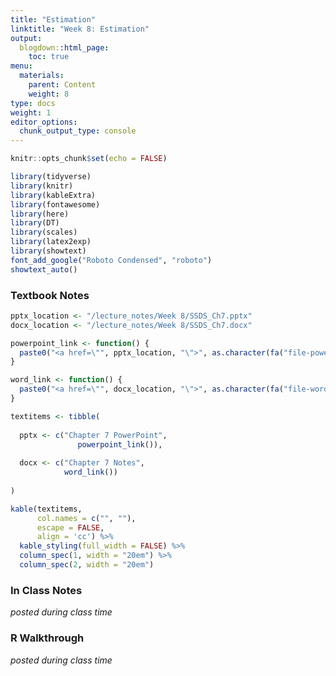 ```yaml
---
title: "Estimation"
linktitle: "Week 8: Estimation"
output:
  blogdown::html_page:
    toc: true
menu:
  materials:
    parent: Content
    weight: 8
type: docs
weight: 1
editor_options: 
  chunk_output_type: console
---
```


<script>
  function resizeIframe(obj) {
    obj.style.height = obj.contentWindow.document.body.scrollHeight + 'px';
  }
</script>

<style>
  .hvr-sweep-to-left {
    display: inline-block;
    vertical-align: middle;
    -webkit-transform: perspective(1px) translateZ(0);
    transform: perspective(1px) translateZ(0);
    box-shadow: 0 0 1px rgba(0, 0, 0, 0);
    position: relative;
    -webkit-transition-property: color;
    transition-property: color;
    -webkit-transition-duration: 0.25s;
    transition-duration: 0.25s;
  }

.hvr-sweep-to-left:before {
  content: "";
  position: absolute;
  z-index: -1;
  top: 0;
  left: 0;
  right: 0;
  bottom: 0;
  background: #761756;
    -webkit-transform: scaleX(0);
  transform: scaleX(0);
  -webkit-transform-origin: 100% 50%;
  transform-origin: 100% 50%;
  -webkit-transition-property: transform;
  transition-property: transform;
  -webkit-transition-duration: 0.3s;
  transition-duration: 0.3s;
  -webkit-transition-timing-function: ease-out;
  transition-timing-function: ease-out;
}

.hvr-sweep-to-left:hover, .hvr-sweep-to-left:focus, .hvr-sweep-to-left:active {
  color: white;
}

.hvr-sweep-to-left:hover:before, .hvr-sweep-to-left:focus:before, .hvr-sweep-to-left:active:before {
  -webkit-transform: scaleX(1);
  transform: scaleX(1);
}
</style>

```r
knitr::opts_chunk$set(echo = FALSE)

library(tidyverse)
library(knitr)
library(kableExtra)
library(fontawesome)
library(here)
library(DT)
library(scales)
library(latex2exp)
library(showtext)
font_add_google("Roboto Condensed", "roboto")
showtext_auto()
```

### Textbook Notes

```r

pptx_location <- "/lecture_notes/Week 8/SSDS_Ch7.pptx"
docx_location <- "/lecture_notes/Week 8/SSDS_Ch7.docx"

powerpoint_link <- function() {
  paste0("<a href=\"", pptx_location, "\">", as.character(fa("file-powerpoint", fill = "#d04423", width = "2em")), "</a>")
}

word_link <- function() {
  paste0("<a href=\"", docx_location, "\">", as.character(fa("file-word", fill = "#00a4ef", width = "2em")), "</a>")
}

textitems <- tibble(
  
  pptx <- c("Chapter 7 PowerPoint",
               powerpoint_link()),
  
  docx <- c("Chapter 7 Notes",
            word_link())
  
)

```

```r
kable(textitems, 
      col.names = c("", ""),
      escape = FALSE,
      align = 'cc') %>%
  kable_styling(full_width = FALSE) %>%
  column_spec(1, width = "20em") %>%
  column_spec(2, width = "20em") 
```

### In Class Notes
*posted during class time*

<!--
```r
knitr::include_url("/slides/Week 8/Slides-Week-8.html")
```

You can move back and forth using <kbd>←</kbd> and <kbd>→</kbd> and toggle fullscreen by pressing <kbd>F</kbd>. Just press <kbd>O</kbd>^[For **O**verview] at any point in your slideshow and a display of all slides, called tile view, will appear. Click on a slide to go there or press <kbd>O</kbd> to exit tile view. For more options, press <kbd>H</kbd> for help.

Want to see a larger version of the presentation? Click this [link](/slides/Week 8/Slides-Week-8.html){target="_blank"} or download a [PDF](/slides/Week 8/Slides-Week-8.pdf){target="_blank"}.
-->

### R Walkthrough
*posted during class time*
<!--
Download a copy of everything you need to follow along the walkthrough^[You will have to unzip this file. If you are unfamiliar with this process, please check the [Unzipping files](/resource/unzipping/) section under Resources for assistance]

``{r echo=FALSE,eval=TRUE,message=FALSE,purl=FALSE}
loc <- here::here("static", "slides", "Week 8",  "EDP613Week8RMaterials.zip")

downloadthis::download_file(
  path = loc,
  output_name = "Week 8 R Walkthrough Materials",
  button_label = "Download",
  button_type = "default",
  has_icon = TRUE,
  icon = "fa fa-save",
  class = "hvr-sweep-to-left"
  )
```

<br>
``{r echo = FALSE}
knitr::include_url("/slides/Week 8/Slides-Week-8R.html")
```

You can move back and forth using <kbd>←</kbd> and <kbd>→</kbd> and toggle fullscreen by pressing <kbd>F</kbd>. Just press <kbd>O</kbd>^[For **O**verview] at any point in your slideshow and a display of all slides, called tile view, will appear. Click on a slide to go there or press <kbd>O</kbd> to exit tile view. For more options, press <kbd>H</kbd> for help.

Want to see a larger version of the presentation? Click this [link](/slides/Week 8/Slides-Week-8R.html){target="_blank"} or download a [PDF](/slides/Week 8/Slides-Week-8R.pdf){target="_blank"}.
-->